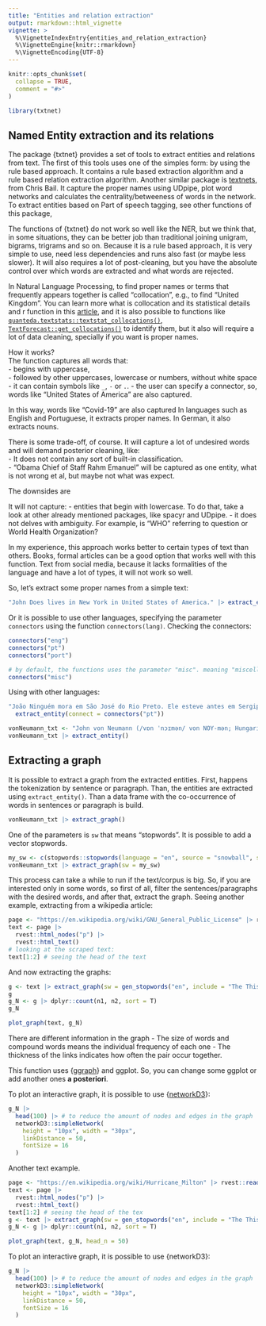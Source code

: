 ```yaml
---
title: "Entities and relation extraction"
output: rmarkdown::html_vignette
vignette: >
  %\VignetteIndexEntry{entities_and_relation_extraction}
  %\VignetteEngine{knitr::rmarkdown}
  %\VignetteEncoding{UTF-8}
---
```


```r
knitr::opts_chunk$set(
  collapse = TRUE,
  comment = "#>"
)
```

```r
library(txtnet)
```

## Named Entity extraction and its relations

The package {txtnet} provides a set of tools to extract entities and relations from text. 
The first of this tools uses one of the simples form: by using the rule based approach. It contains a rule based extraction algorithm and a rule based relation extraction algorithm.
<!-- For more advanced NER, there is other packages such as  -->
<!-- [{crfsuite}](https://cran.r-project.org/web/packages/crfsuite/index.html), {[UDpipe](https://cran.r-project.org/web/packages/udpipe/)} and {[spacyR](https://spacyr.quanteda.io/)}. -->
Another similar package is [textnets](https://github.com/cbail/textnets), from Chris Bail. It capture the proper names using UDpipe, plot word networks and calculates the centrality/betweeness of words in the network.
To extract entities based on Part of speech tagging, see other functions of this package,

<!-- Carley 1993, MAP analysis -->

The functions of {txtnet} do not work so well like the NER, but we think that, in some situations, they can be better job than traditional joining unigram, bigrams, trigrams and so on.
Because it is a rule based approach, it is very simple to use, need less dependencies and runs also fast (or maybe less slower). It will also requires a lot of post-cleaning, but you have the absolute control over which words are extracted and what words are rejected.

In Natural Language Processing, to find proper names or terms that frequently appears together is called "collocation", e.g., to find "United Kingdom". You can learn more what is collocation and its statistical details and r function in this [article](https://sigil.r-forge.r-project.org/materials/04_collocation_analysis.pdf), and it is also possible to functions like [`quanteda.textstats::textstat_collocations()`](https://quanteda.io/reference/textstat_collocations.html), [`TextForecast::get_collocations()`](https://cran.r-project.org/web/packages/TextForecast/) to identify them, but it also will require a lot of data cleaning, specially if you want is proper names.

How it works?  
The function captures all words that:   
- begins with uppercase,   
- followed by other uppercases, lowercase or numbers, without white space  
- it can contain symbols like `_`, `-` or `.`.
- the user can specify a connector, so, words like "United States of America" are also captured.

In this way, words like "Covid-19" are also captured
In languages such as English and Portuguese, it extracts proper names. In German, it also extracts nouns.

There is some trade-off, of course.
It will capture a lot of undesired words and will demand posterior cleaning, like:  
- It does not contain any sort of built-in classification.  
- "Obama Chief of Staff Rahm Emanuel" will be captured as one entity, what is not wrong et al, but maybe not what was expect.

The downsides are 

 It will not capture:
- entities that begin with lowercase. To do that, take a look at other already mentioned packages, like spacyr and UDpipe.
- it does not delves with ambiguity. For example, is "WHO" referring to question or World Health Organization?

In my experience, this approach works better to certain types of text than others. Books, formal articles can be a good option that works well with this function. Text from social media, because it lacks formalities of the language and have a lot of types, it will not work so well.

So, let's extract some proper names from a simple text:

```r
"John Does lives in New York in United States of America." |> extract_entity()
```

Or it is possible to use other languages, specifying the parameter `connectors` using the function `connectors(lang)`. Checking the connectors:

```r
connectors("eng")
connectors("pt")
connectors("port")

# by default, the functions uses the parameter "misc". meaning "miscellaneous".
connectors("misc")
```

Using with other languages:

```r
"João Ninguém mora em São José do Rio Preto. Ele esteve antes em Sergipe" |>
  extract_entity(connect = connectors("pt"))

vonNeumann_txt <- "John von Neumann (/vɒn ˈnɔɪmən/ von NOY-mən; Hungarian: Neumann János Lajos [ˈnɒjmɒn ˈjaːnoʃ ˈlɒjoʃ]; December 28, 1903 – February 8, 1957) was a Hungarian and American mathematician, physicist, computer scientist and engineer"
vonNeumann_txt |> extract_entity()
```




## Extracting a graph
It is possible to extract a graph from the extracted entities. First, happens the tokenization by sentence or paragraph.
Than, the entities are extracted using `extract_entity()`. Than a data frame with the co-occurrence of words in sentences or paragraph is build. 

```r
vonNeumann_txt |> extract_graph()
```

One of the parameters is `sw` that means "stopwords". It is possible to add a vector stopwords.
```r
my_sw <- c(stopwords::stopwords(language = "en", source = "snowball", simplify = TRUE), "lol")
vonNeumann_txt |> extract_graph(sw = my_sw)
```


This process can take a while to run if the text/corpus is big. So, if you are interested only in some words, so first of all, filter the sentences/paragraphs with the desired words, and after that, extract the graph.
Seeing another example, extracting from a wikipedia article:

```r
page <- "https://en.wikipedia.org/wiki/GNU_General_Public_License" |> rvest::read_html()
text <- page |>
  rvest::html_nodes("p") |>
  rvest::html_text()
# looking at the scraped text:
text[1:2] # seeing the head of the text
```

And now extracting the graphs:

```r
g <- text |> extract_graph(sw = gen_stopwords("en", include = "The This It"))
g
g_N <- g |> dplyr::count(n1, n2, sort = T)
g_N
```

```r
plot_graph(text, g_N)
```
There are different information in the graph
- The size of words and compound words means the individual frequency of each one
- The thickness of the links indicates how often the pair occur together.

This function uses {[ggraph](https://ggraph.data-imaginist.com/reference/)} and ggplot. So, you can change some ggplot or add another ones __a posteriori__.

To plot an interactive graph, it is possible to use {[networkD3](https://christophergandrud.github.io/networkD3/)}:

```r
g_N |>
  head(100) |> # to reduce the amount of nodes and edges in the graph
  networkD3::simpleNetwork(
    height = "10px", width = "30px",
    linkDistance = 50,
    fontSize = 16
  )
```

Another text example.
<!-- "https://en.wikipedia.org/wiki/Julia_Silge" -->
```r
page <- "https://en.wikipedia.org/wiki/Hurricane_Milton" |> rvest::read_html()
text <- page |>
  rvest::html_nodes("p") |>
  rvest::html_text()
text[1:2] # seeing the head of the tex
g <- text |> extract_graph(sw = gen_stopwords("en", include = "The This It"))
g_N <- g |> dplyr::count(n1, n2, sort = T)

plot_graph(text, g_N, head_n = 50)
```
To plot an interactive graph, it is possible to use {networkD3}:

```r
g_N |>
  head(100) |> # to reduce the amount of nodes and edges in the graph
  networkD3::simpleNetwork(
    height = "10px", width = "30px",
    linkDistance = 50,
    fontSize = 16
  )
```




